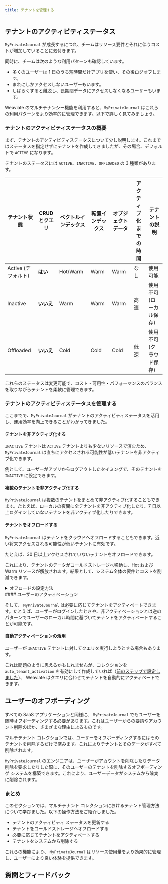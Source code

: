 ```yaml
---
title: テナントを管理する
---
```



## <i class="fa-solid fa-square-chevron-right"></i> テナントのアクティビティステータス

`MyPrivateJournal` が成長するにつれ、チームはリソース要件とそれに伴うコストが増加していることに気付きます。

同時に、チームは次のような利用パターンも確認しています。

- 多くのユーザーは 1 日のうち短時間だけアプリを使い、その後ログオフします。
- まれにしかアクセスしないユーザーもいます。
- しばらくすると離脱し、長期間データにアクセスしなくなるユーザーもいます。

Weaviate のマルチテナンシー機能を利用すると、`MyPrivateJournal` はこれらの利用パターンをより効率的に管理できます。以下で詳しく見てみましょう。

### <i class="fa-solid fa-code"></i> テナントのアクティビティステータスの概要

まず、テナントのアクティビティステータスについて少し説明します。これまではステータスを指定せずにテナントを作成してきましたが、その場合、デフォルトで `ACTIVE` になります。

テナントのステータスには `ACTIVE`、`INACTIVE`、`OFFLOADED` の 3 種類があります。

| テナント状態 | CRUD とクエリ | ベクトルインデックス | 転置インデックス | オブジェクトデータ | アクティブ化までの時間 | テナントの説明 |
|-------------|--------------|---------------------|-----------------|-------------------|------------------------|----------------|
| Active (デフォルト) | **はい** | Hot/Warm | Warm | Warm | なし | 使用可能 |
| Inactive | **いいえ** | Warm | Warm | Warm | 高速 | 使用不可 (ローカル保存) |
| Offloaded | **いいえ** | Cold | Cold | Cold | 低速 | 使用不可 (クラウド保存) |

これらのステータスは変更可能で、コスト・可用性・パフォーマンスのバランスを取りながらテナントを柔軟に管理できます。

### <i class="fa-solid fa-code"></i> テナントのアクティビティステータスを管理する

ここまでで、`MyPrivateJournal` がテナントのアクティビティステータスを活用し、運用効率を向上できることがわかってきました。

#### テナントを非アクティブ化する

`INACTIVE` テナントは `ACTIVE` テナントよりも少ないリソースで済むため、`MyPrivateJournal` は直ちにアクセスされる可能性が低いテナントを非アクティブ化できます。

例として、ユーザーがアプリからログアウトしたタイミングで、そのテナントを `INACTIVE` に設定できます。

<FilteredTextBlock
  text={PyCode}
  startMarker="# UpdateOneTenantStatus"
  endMarker="# END UpdateOneTenantStatus"
  language="py"
/>

#### 複数のテナントを非アクティブ化する

`MyPrivateJournal` は複数のテナントをまとめて非アクティブ化することもできます。たとえば、ローカルの夜間に全テナントを非アクティブ化したり、7 日以上ログインしていないテナントを非アクティブ化したりできます。

<FilteredTextBlock
  text={PyCode}
  startMarker="# UpdateMultipleTenantStatuses"
  endMarker="# END UpdateMultipleTenantStatuses"
  language="py"
/>

#### テナントをオフロードする

`MyPrivateJournal` はテナントをクラウドへオフロードすることもできます。近い将来アクセスされる可能性が低いテナントに有効です。

たとえば、30 日以上アクセスされていないテナントをオフロードできます。

<FilteredTextBlock
  text={PyCode}
  startMarker="# OffloadMultipleTenants"
  endMarker="# END OffloadMultipleTenants"
  language="py"
/>

これにより、テナントのデータがコールドストレージへ移動し、Hot および Warm リソースが解放されます。結果として、システム全体の要件とコストを削減できます。

<details>
  <summary>オフロードの設定方法</summary>


<OffloadingLimitation/>

テナントをコールドストレージへオフロードできる機能は、Weaviate インスタンスのリソース使用量を管理する強力な手段です。
<br/>

Weaviate でテナントオフロードを利用するには、対応するオフロード [module](../../../weaviate/configuration/modules.md) を有効にする必要があります。デプロイ方法が Docker か Kubernetes かに応じて、以下のように `offload-s3` モジュールを有効化できます。

<Tabs groupId="languages">
<TabItem value="docker" label="Docker">

```yaml
services:
  weaviate:
    environment:
      # highlight-start
      ENABLE_MODULES: 'offload-s3' # plus other modules you may need
      OFFLOAD_S3_BUCKET: 'weaviate-offload' # the name of the S3 bucket
      OFFLOAD_S3_BUCKET_AUTO_CREATE: 'true' # create the bucket if it does not exist
      # highlight-end
```

</TabItem>
<TabItem value="kubernetes" label="Kubernetes">

```yaml
offload:
  s3:
    enabled: true  # Set this value to true to enable the offload-s3 module
    envconfig:
      OFFLOAD_S3_BUCKET: weaviate-offload  # the name of the S3 bucket
      OFFLOAD_S3_BUCKET_AUTO_CREATE: true  # create the bucket if it does not exist
```

</TabItem>
</Tabs>

対象の S3 バケットが存在しない場合、`OFFLOAD_S3_BUCKET_AUTO_CREATE` 変数を `true` に設定すると、Weaviate がバケットを自動作成します。
<br/>

#### AWS パーミッション

Weaviate には AWS 認証情報を提供する必要があります。アクセスキー方式と ARN 方式のいずれかを選択できます。
<br/>

:::tip Requirements
Weaviate インスタンスには [S3 バケットへアクセスするための必要なパーミッション](https://docs.aws.amazon.com/AmazonS3/latest/userguide/access-policy-language-overview.html) が必要です。
- 指定した AWS アイデンティティにはバケットへの書き込み権限が必要です。
- `OFFLOAD_S3_BUCKET_AUTO_CREATE` を `true` にする場合、バケット作成権限も必要です。
:::

**Option 1: With IAM and ARN roles**
<br/>

バックアップモジュールはまず AWS IAM での認証を試みます。失敗した場合は `Option 2` の方法で認証を試みます。
<br/>

**Option 2: With access key and secret access key**
<br/>

| 環境変数 | 説明 |
| --- | --- |
| `AWS_ACCESS_KEY_ID` | 対象アカウントの AWS アクセスキー ID。 |
| `AWS_SECRET_ACCESS_KEY` | 対象アカウントの AWS シークレットアクセスキー。 |
| `AWS_REGION` | (任意) AWS リージョン。設定しない場合、モジュールは `AWS_DEFAULT_REGION` を参照します。 |

`offload-s3` モジュールを有効化した後は、テナントのアクティビティステータスを `OFFLOADED` に設定して S3 バケットへオフロードしたり、`ACTIVE` または `INACTIVE` に設定してローカルストレージへ戻したりできます。

</details>
#### ユーザーのアクティベーション

そして、 `MyPrivateJournal` は必要に応じてテナントをアクティベートできます。たとえば、ユーザーがログインしたときや、非アクティベーションとは逆のパターンでユーザーのローカル時間に基づいてテナントをアクティベートすることが可能です。

<FilteredTextBlock
  text={PyCode}
  startMarker="# ActivateMultipleTenants"
  endMarker="# END ActivateMultipleTenants"
  language="py"
/>

#### 自動アクティベーションの活用

ユーザーが `INACTIVE` テナントに対してクエリを実行しようとする場合もあります。

これは問題のように思えるかもしれませんが、コレクションを `auto_tenant_activation` を有効にして作成していれば（[前のステップで設定しました](./200_setup.mdx#-create-a-collection)）、 Weaviate はクエリに合わせてテナントを自動的にアクティベートできます。

## <i class="fa-solid fa-square-chevron-right"></i> ユーザーのオフボーディング

すべての SaaS アプリケーションと同様に、 `MyPrivateJournal` でもユーザーを随時オフボーディングする必要があります。これはユーザーからの要請やアカウント削除のほか、さまざまな理由によるものです。

マルチテナント コレクションでは、ユーザーをオフボーディングするにはそのテナントを削除するだけで済みます。これによりテナントとそのデータがすべて削除されます。

<FilteredTextBlock
  text={PyCode}
  startMarker="# RemoveTenants"
  endMarker="# END RemoveTenants"
  language="py"
/>

`MyPrivateJournal` のエンジニアは、ユーザーがアカウントを削除したりデータ削除を要求したりした際に、そのユーザーのテナントを削除するオフボーディング システムを構築できます。これにより、ユーザーデータがシステムから確実に削除されます。

### <i class="fa-solid fa-chalkboard"></i> まとめ

このセクションでは、マルチテナント コレクションにおけるテナント管理方法について学びました。以下の操作方法をご紹介しました。

- テナントのアクティビティ ステータスを更新する
- テナントをコールドストレージへオフロードする
- 必要に応じてテナントをアクティベートする
- テナントをシステムから削除する

これらの機能により、 `MyPrivateJournal` はリソース使用量をより効果的に管理し、ユーザーにより良い体験を提供できます。

## 質問とフィードバック


<DocsFeedback/>